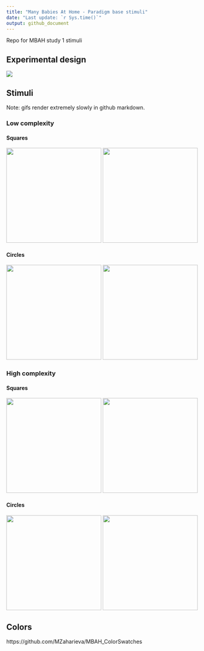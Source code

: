 ```yaml
---
title: "Many Babies At Home - Paradigm base stimuli"
date: "Last update: `r Sys.time()`"
output: github_document
---
```


Repo for MBAH study 1 stimuli

## Experimental design

![](./img/exp_design.png)

## Stimuli 

Note: gifs render extremely slowly in github markdown. 

### Low complexity

#### Squares

<div align="center">
<img src='./stim/square_low_complexity_static_c8.png' width='250px'/>
<img src='./stim/square_low_complexity_movement_c8.gif' width='250px'/>
</div>

#### Circles

<div align="center">
<img src='./stim/circle_low_complexity_static_c8.png' width='250px'/>
<img src='./stim/circle_low_complexity_movement_c8.gif' width='250px'/>
</div>

### High complexity

#### Squares

<div align="center">
<img src='./stim/square_high_complexity_static_c8.png' width='250px'/>
<img src='./stim/square_high_complexity_movement_c8.gif' width='250px'/>
</div>

#### Circles

<div align="center">
<img src='./stim/circle_high_complexity_static_c8.png' width='250px'/>
<img src='./stim/circle_high_complexity_movement_c8.gif' width='250px'/>
</div>

## Colors

https://github.com/MZaharieva/MBAH_ColorSwatches



